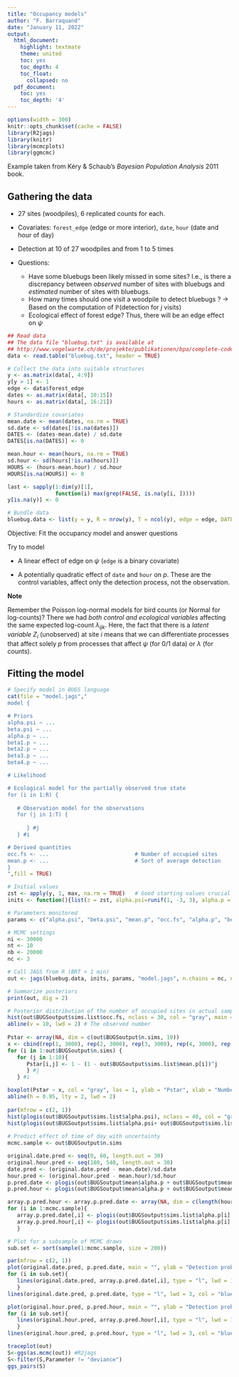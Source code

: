 ```yaml
---
title: "Occupancy models"
author: "F. Barraquand"
date: "January 11, 2022"
output:
  html_document:
    highlight: textmate
    theme: united
    toc: yes
    toc_depth: 4
    toc_float:
      collapsed: no
  pdf_document:
    toc: yes
    toc_depth: '4'
---
```

  
```r
options(width = 300)
knitr::opts_chunk$set(cache = FALSE) 
library(R2jags)
library(knitr)
library(mcmcplots)
library(ggmcmc)

```

Example taken from Kéry \& Schaub's *Bayesian Population Analysis* 2011 book. 

## Gathering the data

* 27 sites (woodpiles), 6 replicated counts for each. 

* Covariates: `forest_edge` (edge or more interior), `date`, `hour` (date and hour of day)

* Detection at 10 of 27 woodpiles and from 1 to 5 times

* Questions:

    - Have some bluebugs been likely missed in some sites? I.e., is there a discrepancy between *observed* number of sites with bluebugs and *estimated* number of sites with bluebugs. 
    - How many times should one visit a woodpile to detect bluebugs ? $\rightarrow$ Based on the computation of $\mathbb{P}$(detection for $j$ visits)
    - Ecological effect of forest edge? Thus, there will be an edge effect on $\psi$

```r
## Read data
## The data file "bluebug.txt" is available at
## http://www.vogelwarte.ch/de/projekte/publikationen/bpa/complete-code-and-data-files-of-the-book.html
data <- read.table("bluebug.txt", header = TRUE)

# Collect the data into suitable structures
y <- as.matrix(data[, 4:9])
y[y > 1] <- 1
edge <- data$forest_edge
dates <- as.matrix(data[, 10:15])
hours <- as.matrix(data[, 16:21])

# Standardize covariates
mean.date <- mean(dates, na.rm = TRUE)
sd.date <- sd(dates[!is.na(dates)])
DATES <- (dates-mean.date) / sd.date
DATES[is.na(DATES)] <- 0

mean.hour <- mean(hours, na.rm = TRUE)
sd.hour <- sd(hours[!is.na(hours)])
HOURS <- (hours-mean.hour) / sd.hour
HOURS[is.na(HOURS)] <- 0

last <- sapply(1:dim(y)[1],
               function(i) max(grep(FALSE, is.na(y[i, ]))))
y[is.na(y)] <- 0

# Bundle data
bluebug.data <- list(y = y, R = nrow(y), T = ncol(y), edge = edge, DATES = DATES, HOURS = HOURS)

```

Objective: Fit the occupancy model and answer questions

Try to model 

* A linear effect of edge on $\psi$ (``edge`` is a binary covariate)

* A potentially quadratic effect of ``date`` and ``hour`` on $p$. These are the control variables, affect only the detection process, not the observation. 

**Note**

Remember the Poisson log-normal models for bird counts (or Normal for log-counts)? There we had *both control and ecological variables* affecting the same expected log-count $\lambda_{ijk}$. Here, the fact that there is a *latent variable* $Z_i$ (unobserved) at site $i$ means that we can differentiate processes that affect solely $p$ from processes that affect $\psi$ (for 0/1 data) or $\lambda$ (for counts). 

## Fitting the model

```r

# Specify model in BUGS language
cat(file = "model.jags","
model {

# Priors
alpha.psi ~ ...
beta.psi ~ ...
alpha.p ~ ...
beta1.p ~ ...
beta2.p ~ ...
beta3.p ~ ...
beta4.p ~ ...

# Likelihood

# Ecological model for the partially observed true state
for (i in 1:R) {
 
   # Observation model for the observations
   for (j in 1:T) {
 
      } #j
   } #i

# Derived quantities
occ.fs <- ...                           # Number of occupied sites
mean.p <- ...                           # Sort of average detection
}
",fill = TRUE)

# Initial values
zst <- apply(y, 1, max, na.rm = TRUE)	# Good starting values crucial
inits <- function(){list(z = zst, alpha.psi=runif(1, -3, 3), alpha.p = runif(1, -3, 3))}

# Parameters monitored
params <- c("alpha.psi", "beta.psi", "mean.p", "occ.fs", "alpha.p", "beta1.p", "beta2.p", "beta3.p", "beta4.p")

# MCMC settings
ni <- 30000
nt <- 10
nb <- 20000
nc <- 3

# Call JAGS from R (BRT < 1 min)
out <- jags(bluebug.data, inits, params, "model.jags", n.chains = nc, n.thin = nt, n.iter = ni, n.burnin = nb, working.directory = getwd())

# Summarize posteriors
print(out, dig = 2)

# Posterior distribution of the number of occupied sites in actual sample
hist(out$BUGSoutput$sims.list$occ.fs, nclass = 30, col = "gray", main = "", xlab = "Number of occupied woodpiles (occ.fs)", xlim = c(9, 27))
abline(v = 10, lwd = 2) # The observed number
 
Pstar <- array(NA, dim = c(out$BUGSoutput$n.sims, 10))
x <- cbind(rep(1, 3000), rep(2, 3000), rep(3, 3000), rep(4, 3000), rep(5, 3000), rep(6, 3000), rep(7, 3000), rep(8, 3000), rep(9, 3000), rep(10, 3000)) 
for (i in 1:out$BUGSoutput$n.sims) {
   for (j in 1:10){
      Pstar[i,j] <- 1 - (1 - out$BUGSoutput$sims.list$mean.p[i])^j
      } #j
   } #i

boxplot(Pstar ~ x, col = "gray", las = 1, ylab = "Pstar", xlab = "Number of surveys", outline = FALSE)
abline(h = 0.95, lty = 2, lwd = 2)
 
par(mfrow = c(2, 1))
hist(plogis(out$BUGSoutput$sims.list$alpha.psi), nclass = 40, col = "gray", main = "Forest interior", xlab = "Occupancy probability", xlim = c(0, 1))
hist(plogis(out$BUGSoutput$sims.list$alpha.psi+ out$BUGSoutput$sims.list$beta.psi), nclass = 40, col = "gray", main = "Forest edge", xlab = "Occupancy probability", xlim = c(0, 1))
 
# Predict effect of time of day with uncertainty
mcmc.sample <- out$BUGSoutput$n.sims

original.date.pred <- seq(0, 60, length.out = 30)
original.hour.pred <- seq(180, 540, length.out = 30)
date.pred <- (original.date.pred - mean.date)/sd.date
hour.pred <- (original.hour.pred - mean.hour)/sd.hour
p.pred.date <- plogis(out$BUGSoutput$mean$alpha.p + out$BUGSoutput$mean$beta1.p * date.pred + out$BUGSoutput$mean$beta2.p * date.pred^2 )
p.pred.hour <- plogis(out$BUGSoutput$mean$alpha.p + out$BUGSoutput$mean$beta3.p * hour.pred + out$BUGSoutput$mean$beta4.p * hour.pred^2 )

array.p.pred.hour <- array.p.pred.date <- array(NA, dim = c(length(hour.pred), mcmc.sample))
for (i in 1:mcmc.sample){
   array.p.pred.date[,i] <- plogis(out$BUGSoutput$sims.list$alpha.p[i] + out$BUGSoutput$sims.list$beta1.p[i] * date.pred + out$BUGSoutput$sims.list$beta2.p[i] * date.pred^2)
   array.p.pred.hour[,i] <- plogis(out$BUGSoutput$sims.list$alpha.p[i] + out$BUGSoutput$sims.list$beta3.p[i] * hour.pred + out$BUGSoutput$sims.list$beta4.p[i] * hour.pred^2)
   }

# Plot for a subsample of MCMC draws
sub.set <- sort(sample(1:mcmc.sample, size = 200))

par(mfrow = c(2, 1))
plot(original.date.pred, p.pred.date, main = "", ylab = "Detection probability", xlab = "Date (1 = 1 July)", ylim = c(0, 1), type = "l", lwd = 3, frame.plot = FALSE)
for (i in sub.set){
   lines(original.date.pred, array.p.pred.date[,i], type = "l", lwd = 1, col = "gray")
   }
lines(original.date.pred, p.pred.date, type = "l", lwd = 3, col = "blue")

plot(original.hour.pred, p.pred.hour, main = "", ylab = "Detection probability", xlab = "Time of day (mins after noon)", ylim = c(0, 1), type = "l", lwd = 3, frame.plot = FALSE)
for (i in sub.set){
   lines(original.hour.pred, array.p.pred.hour[,i], type = "l", lwd = 1, col = "gray")
   }
lines(original.hour.pred, p.pred.hour, type = "l", lwd = 3, col = "blue")

```

```r
traceplot(out)
S<-ggs(as.mcmc(out)) #R2jags
S<-filter(S,Parameter != "deviance")
ggs_pairs(S)

```
